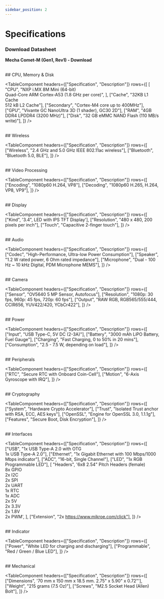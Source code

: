 ```yaml
---
sidebar_position: 2
---
```


# Specifications

### Download Datasheet

**Mecha Comet-M (Gen1, Rev1) - Download**


<br/>
## CPU, Memory & Disk

<TableComponent
  headers={["Specification", "Description"]}
  rows={[
    [
      "CPU",
      "NXP i.MX 8M Mini (64-bit)<br/>Quad-Core ARM Cortex-A53 (1.8 GHz per core)",
    ],
    ["Cache", "32KB L1 Cache<br/>512 kB L2 Cache"],
    ["Secondary", "Cortex-M4 core up to 400MHz"],
    ["GPU", "Vivante GC NanoUltra 3D (1 shader), GC30 2D"],
    ["RAM", "4GB DDR4 LPDDR4 (3200 MHz)"],
    ["Disk", "32 GB eMMC NAND Flash (110 MB/s write)"],
  ]}
/>

<br/>
## Wireless

<TableComponent
  headers={["Specification", "Description"]}
  rows={[
    ["Wireless", "2.4 GHz and 5.0 GHz IEEE 802.11ac wireless"],
    ["Bluetooth", "Bluetooth 5.0, BLE"],
  ]}
/>

<br/>
## Video Processing

<TableComponent
  headers={["Specification", "Description"]}
  rows={[
    ["Encoding", "1080p60 H.264, VP8"],
    ["Decoding", "1080p60 H.265, H.264, VP8, VP9"],
  ]}
/>

<br/>
## Display

<TableComponent
  headers={["Specification", "Description"]}
  rows={[
    ["Kind", '3.4", LED with IPS TFT Display'],
    ["Resolution", "480 x 480, 200 pixels per inch"],
    ["Touch", "Capacitive 2-finger touch"],
  ]}
/>

<br/>
## Audio

<TableComponent
  headers={["Specification", "Description"]}
  rows={[
    ["Codec", "High-Performance, Ultra-low Power Consumption"],
    ["Speaker", "1.2 W rated power, 6 Ohm rated impedance"],
    ["Microphone", "Dual - 100 Hz ~ 10 kHz Digital, PDM Microphone MEMS"],
  ]}
/>

<br/>
## Camera

<TableComponent
  headers={["Specification", "Description"]}
  rows={[
    ["Sensor", "OV5640 5 MP Sensor, Autofocus"],
    ["Resolution", "1080p: 30 fps, 960p: 45 fps, 720p: 60 fps"],
    ["Output", "RAW RGB, RGB565/555/444, CCIR656, YUV422/420, YCbCr422"],
  ]}
/>

<br/>
## Power

<TableComponent
  headers={["Specification", "Description"]}
  rows={[
    ["Input", "USB Type-C, 5V DC (2-3A)"],
    ["Battery", "3000 mAh LiPO Battery, Fuel Gauge"],
    ["Charging", "Fast Charging, 0 to 50% in 20 mins"],
    ["Consumption", "2.5 - 7.5 W, depending on load"],
  ]}
/>

<br/>
## Peripherals

<TableComponent
  headers={["Specification", "Description"]}
  rows={[
    ["RTC", "Secure RTC with Onboard Coin-Cell"],
    ["Motion", "6-Axis Gyroscope with IRQ"],
  ]}
/>

<br/>
## Cryptography

<TableComponent
  headers={["Specification", "Description"]}
  rows={[
    ["System", "Hardware Crypto Accelerator"],
    ["Trust", "Isolated Trust anchor with RSA, ECC, AES keys"],
    ["OpenSSL", "Engine for OpenSSL 3.0, 1.1.1g"],
    ["Features", "Secure Boot, Disk Encryption"],
  ]}
/>

<br/>
## Interfaces

<TableComponent
  headers={["Specification", "Description"]}
  rows={[
    ["USB", "1x USB Type-A 2.0 with OTG<br/>1x USB Type-A 2.0"],
    ["Ethernet", "1x Gigabit Ethernet with 100 Mbps/1000 Mbps indicator"],
    ["ADC", "16-bit, Single Channel"],
    ["LED", "1x RGB Programmable LED"],
    [
      "Headers",
      '6x8 2.54" Pitch Headers (female)<br/>8x GPIO<br/>2x I2C<br/>2x SPI<br/>2x UART<br/>1x RTC<br/>1x ADC<br/>2x 5V<br/>2x 3.3V<br/>2x 1.8V<br/>2x PWM',
    ],
    ["Extension", "2x https://www.mikroe.com/click"],
  ]}
/>

<br/>
## Indicator

<TableComponent
  headers={["Specification", "Description"]}
  rows={[
    ["Power", "White LED for charging and discharging"],
    ["Programmable", "Red / Green / Blue LED"],
  ]}
/>

<br/>
## Mechanical

<TableComponent
  headers={["Specification", "Description"]}
  rows={[
    ["Dimensions", '70 mm x 150 mm x 18.5 mm. 2.75" x 5.90" x 0.72"'],
    ["Weight", "215 grams (7.5 Oz)"],
    ["Screws", "M2.5 Socket Head (Allen) Bolt"],
  ]}
/>
